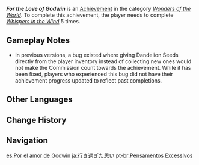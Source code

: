 {{Achievement Infobox
|id           = 84512
|order id     = 4036
|category     = Wonders of the World
|description  = Finish "[[Whispers in the Wind]]" 5 times.
|requirements = 
|primogems    = 5
|tracking     = 
|type         = Commission
}}
'''''For the Love of Godwin''''' is an [[Achievement]] in the category ''[[Wonders of the World]]''. To complete this achievement, the player needs to complete ''[[Whispers in the Wind]]'' 5 times.

==Gameplay Notes==
*In previous versions, a bug existed where giving Dandelion Seeds directly from the player inventory instead of collecting new ones would not make the Commission count towards the achievement. While it has been fixed, players who experienced this bug did not have their achievement progress updated to reflect past completions.
<!--
==Trivia==

==Video Guides==
{{EVT
|video1   = 
|caption1 = 
}}
-->
==Other Languages==
{{Other Languages
|en      = For the Love of Godwin
|zhs     = 过量的思念
|zhs_rm  = Guòliàng de Sīniàn
|zht     = 過量的思念
|zht_rm  = Guòliàng de Sīniàn
|zh_tl   = Excessive Longing
|ja      = 行き過ぎた思い
|ja_rm   = Ikisugita Omoi
|ja_tl   = Thoughts Gone Too Far
|ko      = 지나친 생각
|ko_tl   = Excessive Thinking
|es      = Por el amor de Godwin
|es_tl   = For the Love of Godwin
|fr      = Toujours dans mon cœur
|fr_tl   = Always in My Heart
|ru      = Излишняя тоска
|ru_tl   = Excessive Melancholy
|ru_note = {{ru|Тоска}} is an untranslatable Russian word which describes the state of sadness, anguish, melancholia or longing of various intensity, depending on the context.
|th      = คิดถึงจนล้นใจ
|th_rm   = 
|th_tl   = 
|vi      = Nỗi nhớ vô bờ
|vi_tl   = 
|de      = Zu viele Gedanken
|de_tl   = Too Many Thoughts
|id      = Kerinduan Godwin
|id_tl   = Godwin's Longing
|pt      = Pensamentos Excessivos
|pt_tl   = 
|tr      = Godwin Aşkına
|tr_tl   = For the Love of Godwin
|it      = Per l'amor di Godwin
|it_tl   = 
}}

==Change History==
{{Change History|1.0}}
<!--
==References==
{{Reflist}}
-->
==Navigation==
{{Achievement Navbox|Wonders of the World|Commission}}

[[es:Por el amor de Godwin]]
[[ja:行き過ぎた思い]]
[[pt-br:Pensamentos Excessivos]]